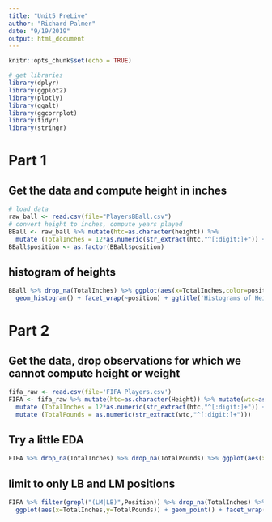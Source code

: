 ```yaml
---
title: "Unit5 PreLive"
author: "Richard Palmer"
date: "9/19/2019"
output: html_document
---
```


```r
knitr::opts_chunk$set(echo = TRUE)

# get libraries
library(dplyr)
library(ggplot2)
library(plotly)
library(ggalt)
library(ggcorrplot)
library(tidyr)
library(stringr)
```

# Part 1

## Get the data and compute height in inches
```r
# load data
raw_ball <- read.csv(file="PlayersBBall.csv")
# convert height to inches, compute years played
BBall <- raw_ball %>% mutate(htc=as.character(height)) %>%
  mutate (TotalInches = 12*as.numeric(str_extract(htc,"^[:digit:]+")) + as.numeric(str_extract(htc,"[:digit:]+$")) )
BBall$position <- as.factor(BBall$position)
```

## histogram of heights
```r
BBall %>% drop_na(TotalInches) %>% ggplot(aes(x=TotalInches,color=position)) + 
  geom_histogram() + facet_wrap(~position) + ggtitle('Histograms of Height in inches, by position')
```

# Part 2

## Get the data, drop observations for which we cannot compute height or weight
```r
fifa_raw <- read.csv(file='FIFA Players.csv')
FIFA <- fifa_raw %>% mutate(htc=as.character(Height)) %>% mutate(wtc=as.character(Weight)) %>%
  mutate (TotalInches = 12*as.numeric(str_extract(htc,"^[:digit:]+")) + as.numeric(str_extract(htc,"[:digit:]+$")) ) %>%
  mutate (TotalPounds = as.numeric(str_extract(wtc,"^[:digit:]+"))) 
```

## Try a little EDA
```r
FIFA %>% drop_na(TotalInches) %>% drop_na(TotalPounds) %>% ggplot(aes(x=TotalInches,y=TotalPounds)) + geom_point() + facet_wrap(~Position)
```

## limit to only LB and LM positions
```r
FIFA %>% filter(grepl("(LM|LB)",Position)) %>% drop_na(TotalInches) %>% drop_na(TotalPounds) %>%
  ggplot(aes(x=TotalInches,y=TotalPounds)) + geom_point() + facet_wrap(~Position)
```